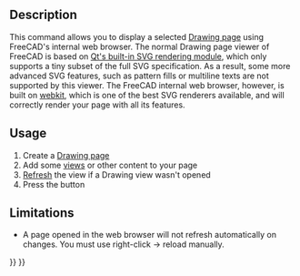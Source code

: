 <languages/>
<translate>
<!--T:8-->
{{docnav|[[Drawing_Clip|Clip]]|[[Drawing_Orthoviews|Ortho Views]]|[[Drawing_Workbench|Drawing Workbench]]|IconL=Drawing_Clip.png|IconC=Workbench_Drawing.svg|IconR=Drawing_Orthoviews.png}}

<!--T:1-->
{{GuiCommand|Name=Drawing Openbrowser|Workbenches=[[Drawing Workbench|Drawing]], Complete|MenuLocation=Drawing → Open Browser|Shortcut=none}}

== Description == <!--T:2-->

<!--T:3-->
This command allows you to display a selected [[Drawing Landscape A3|Drawing page]] using FreeCAD's internal web browser. The normal Drawing page viewer of FreeCAD is based on [http://qt-project.org/doc/qt-5.0/qtsvg/svgrendering.html Qt's built-in SVG rendering module], which only supports a tiny subset of the full SVG specification. As a result, some more advanced SVG features, such as pattern fills or multiline texts are not supported by this viewer. The FreeCAD internal web browser, however, is built on [https://en.wikipedia.org/wiki/WebKit webkit], which is one of the best SVG renderers available, and will correctly render your page with all its features.

==Usage== <!--T:4-->

<!--T:5-->
# Create a [[Drawing Landscape A3|Drawing page]]
# Add some [[Drawing View|views]] or other content to your page
# [[Std_Refresh|Refresh]] the view if a Drawing view wasn't opened
# Press the {{KEY|[[Image:Drawing Openbrowser.png|16px]] [[Drawing Openbrowser]]}} button

== Limitations == <!--T:6-->

<!--T:7-->
* A page opened in the web browser will not refresh automatically on changes. You must use right-click → reload manually.

<!--T:9-->
{{docnav|[[Drawing_Clip|Clip]]|[[Drawing_Orthoviews|Ortho Views]]|[[Drawing_Workbench|Drawing Workbench]]|IconL=Drawing_Clip.png|IconC=Workbench_Drawing.svg|IconR=Drawing_Orthoviews.png}}

</translate>
{{Drawing Tools navi{{#translation:}}}}
{{Userdocnavi{{#translation:}}}}